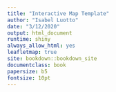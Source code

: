 ```yaml
--- 
title: "Interactive Map Template"
author: "Isabel Luotto"
date: "3/12/2020"
output: html_document
runtime: shiny
always_allow_html: yes
leafletmap: true
site: bookdown::bookdown_site
documentclass: book
papersize: b5
fontsize: 10pt
---
```

\mainmatter
\pagestyle{fancy}

